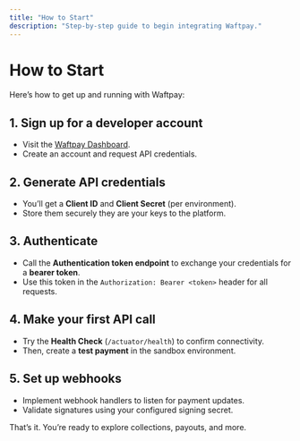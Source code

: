 ```yaml
---
title: "How to Start"
description: "Step-by-step guide to begin integrating Waftpay."
---
```


# How to Start

Here’s how to get up and running with Waftpay:

## 1. Sign up for a developer account
- Visit the [Waftpay Dashboard](https://dashboard.dev.pockets-pay.com).
- Create an account and request API credentials.

## 2. Generate API credentials
- You’ll get a **Client ID** and **Client Secret** (per environment).
- Store them securely  they are your keys to the platform.

## 3. Authenticate
- Call the **Authentication token endpoint** to exchange your credentials for a **bearer token**.
- Use this token in the `Authorization: Bearer <token>` header for all requests.

## 4. Make your first API call
- Try the **Health Check** (`/actuator/health`) to confirm connectivity.
- Then, create a **test payment** in the sandbox environment.

## 5. Set up webhooks
- Implement webhook handlers to listen for payment updates.
- Validate signatures using your configured signing secret.

That’s it. You’re ready to explore collections, payouts, and more.